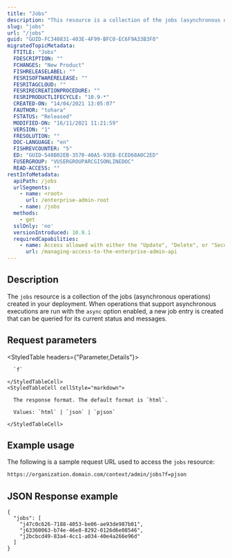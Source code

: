 ```yaml
---
title: "Jobs"
description: "This resource is a collection of the jobs (asynchronous operations) created in your deployment."
slug: "jobs"
url: "/jobs"
guid: "GUID-FC340831-403E-4F99-BFC0-EC6F9A33B3F0"
migratedTopicMetadata:
  FTITLE: "Jobs"
  FDESCRIPTION: ""
  FCHANGES: "New Product"
  FISHRELEASELABEL: ""
  FESRISOFTWARERELEASE: ""
  FESRITAGCLOUD: ""
  FESRIRECREATIONPROCEDURE: ""
  FESRIPRODUCTLIFECYCLE: "10.9-*"
  CREATED-ON: "14/04/2021 13:05:07"
  FAUTHOR: "tohara"
  FSTATUS: "Released"
  MODIFIED-ON: "16/11/2021 11:21:59"
  VERSION: "1"
  FRESOLUTION: ""
  DOC-LANGUAGE: "en"
  FISHREVCOUNTER: "5"
  ED: "GUID-548B02EB-3570-40A5-93EB-ECED68A0C2ED"
  FUSERGROUP: "VUSERGROUPARCGISONLINEDOC"
  READ-ACCESS: ""
restInfoMetadata:
  apiPath: /jobs
  urlSegments:
    - name: <root>
      url: /enterprise-admin-root
    - name: /jobs
  methods:
    - get
  sslOnly: 'no'
  versionIntroduced: 10.9.1
  requiredCapabilities:
    - name: Access allowed with either the "Update", "Delete", or "Security and infrastructure" privileges, or the Publisher role
      url: /managing-access-to-the-enterprise-admin-api
---
```


## Description

The `jobs` resource is a collection of the jobs (asynchronous operations) created in your deployment. When operations that support asynchronous executions are run with the `async` option enabled, a new job entry is created that can be queried for its current status and messages.

## Request parameters

<StyledTable headers={"Parameter,Details"}>
  <StyledTableRow>
    <StyledTableCell cellStyle="markdown">

      `f` 

    </StyledTableCell>
    <StyledTableCell cellStyle="markdown">

      The response format. The default format is `html`.

      Values: `html` | `json` | `pjson`

    </StyledTableCell>
  </StyledTableRow>
</StyledTable>


## Example usage

The following is a sample request URL used to access the `jobs` resource:

```markdown
https://organization.domain.com/context/admin/jobs?f=pjson
```

## JSON Response example

```other
{
  "jobs": [
    "j47c0c626-7188-4053-be06-ae93de987b01",
    "j63360063-b74e-46e8-8292-0126d6e08546",
    "j2bcbcd49-83a4-4cc1-a034-40e4a266e96d"
  ]
}
```